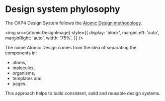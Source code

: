 
<Meta title="Phylosophy" />

# Design system phylosophy

The OKP4 Design System follows the [Atomic Design methodology](https://atomicdesign.bradfrost.com/).

<img
  src={atomicDesignImage}
  style={{
    display: 'block',
    marginLeft: 'auto',
    marginRight: 'auto',
    width: '75%',
  }}
/>

The name Atomic Design comes from the idea of separating the components in:

- atoms,
- molecules,
- organisms,
- templates and
- pages.

This approach helps to build consistent, solid and reusable design systems.

